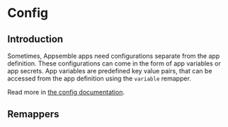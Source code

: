
# Config

## Introduction

Sometimes, Appsemble apps need configurations separate from the app definition. These configurations
can come in the form of app variables or app secrets. App variables are predefined key value pairs,
that can be accessed from the app definition using the `variable` remapper.

Read more in [the config documentation](../../docs/03-guides/config).

## Remappers

<RemapperRef remappers={configRemappers} />
